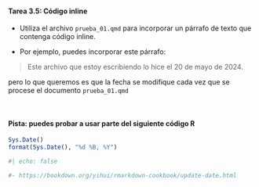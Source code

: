 ::: {.callout-important icon="false"}
#### Tarea 3.5: Código **inline**

- Utiliza el archivo `prueba_01.qmd` para incorporar un párrafo de texto que contenga código inline.

- Por ejemplo, puedes incorporar este párrafo:


>  Este archivo que estoy escribiendo lo hice el 20 de mayo de 2024.

  
  pero lo que queremos es que la fecha se modifique cada vez que se procese el documento `prueba_01.qmd`


<br>


:::{.callout-warning icon="false" }
#### **Pista:** puedes probar a usar parte del siguiente código R

```r
Sys.Date()
format(Sys.Date(), "%d %B, %Y")
```
:::

```r
#| echo: false

#- https://bookdown.org/yihui/rmarkdown-cookbook/update-date.html
```

<br>


:::